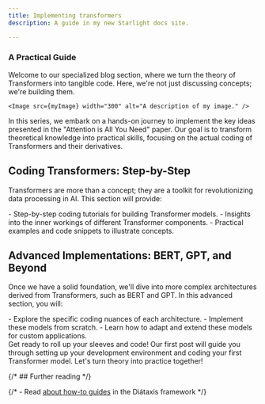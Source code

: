 ```yaml
---
title: Implementing transformers
description: A guide in my new Starlight docs site.

---
```


### A Practical Guide

Welcome to our specialized blog section, where we turn the theory of Transformers into tangible code. Here, we're not just discussing concepts; we're building them.

    <Image src={myImage} width="300" alt="A description of my image." />


In this series, we embark on a hands-on journey to implement the key ideas presented in the "Attention is All You Need" paper. Our goal is to transform theoretical knowledge into practical skills, focusing on the actual coding of Transformers and their derivatives.

## Coding Transformers: Step-by-Step

Transformers are more than a concept; they are a toolkit for revolutionizing data processing in AI. This section will provide:
<div class="content">
    - Step-by-step coding tutorials for building Transformer models.
    - Insights into the inner workings of different Transformer components.
    - Practical examples and code snippets to illustrate concepts.
</div>


## Advanced Implementations: BERT, GPT, and Beyond


Once we have a solid foundation, we'll dive into more complex architectures derived from Transformers, such as BERT and GPT. In this advanced section, you will:
<div class="content">
    - Explore the specific coding nuances of each architecture.
    - Implement these models from scratch.
    - Learn how to adapt and extend these models for custom applications.
</div>
Get ready to roll up your sleeves and code! Our first post will guide you through setting up your development environment and coding your first Transformer model. Let's turn theory into practice together!




{/* ## Further reading */}

{/* - Read [about how-to guides](https://diataxis.fr/how-to-guides/) in the Diátaxis framework */}
